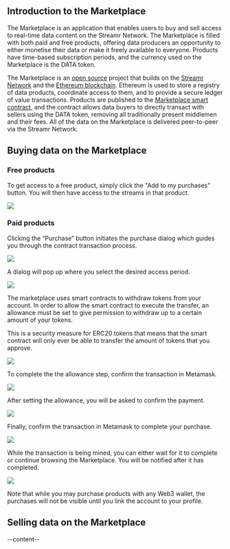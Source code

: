 


<ScrollableAnchor id="introduction-marketplace"><div>

## Introduction to the Marketplace
The <Link to={links.marketplace.main}>Marketplace</Link> is an application that enables users to buy and sell access to real-time data content on the Streamr Network. The Marketplace is filled with both paid and free products, offering data producers an opportunity to either monetise their data or make it freely available to everyone. Products have time-based subscription periods, and the currency used on the Marketplace is the <Link to={links.newdocs.dataToken}>DATA token</Link>.

The Marketplace is an [open source](http://github.com/streamr-dev/streamr-platform) project that builds on the [Streamr Network](https://streamr.com/network) and the [Ethereum blockchain](https://www.ethereum.org). Ethereum is used to store a registry of data products, coordinate access to them, and to provide a secure ledger of value transactions. Products are published to the [Marketplace smart contract](https://etherscan.io/address/0xa10151d088f6f2705a05d6c83719e99e079a61c1), and the contract allows data buyers to directly transact with sellers using the DATA token, removing all traditionally present middlemen and their fees. All of the data on the Marketplace is delivered peer-to-peer via the Streamr Network.

</div></ScrollableAnchor>

<ScrollableAnchor id="buying-data-marketplace"><div>

## Buying data on the Marketplace

### Free products

To get access to a free product, simply click the "Add to my purchases" button. You will then have access to the streams in that product.

<img src={FreeProduct} />

### Paid products

Clicking the “Purchase” button initiates the purchase dialog which guides you through the contract transaction process.

<img src={PaidProduct} />

A dialog will pop up where you select the desired access period.

<img src={AccessPeriod} />

The marketplace uses smart contracts to withdraw tokens from your account. In order to allow the smart contract to execute the transfer, an allowance must be set to give permission to withdraw up to a certain amount of your tokens. 

This is a security measure for ERC20 tokens that means that the smart contract will only ever be able to transfer the amount of tokens that you approve.

<img src={SetAllowance} />

To complete the the allowance step, confirm the transaction in Metamask.

<img src={SetAllowanceMetamask} />

After setting the allowance, you will be asked to confirm the payment.

<img src={CompletePurchase} />

Finally, confirm the transaction in Metamask to complete your purchase.

<img src={CompletePurchaseMetamask} />

While the transaction is being mined, you can either wait for it to complete or continue browsing the Marketplace. You will be notified after it has completed.

<img src={TransactionComplete} />

Note that while you may purchase products with any Web3 wallet, the purchases will not be visible until you <Link to={links.newdocs.gettingStarted}>link the account to your profile</Link>.

</div></ScrollableAnchor>

<ScrollableAnchor id="selling-data-marketplace"><div>

## Selling data on the Marketplace
--content--

</div></ScrollableAnchor>

